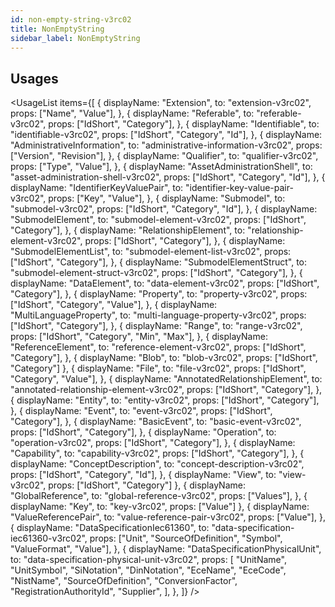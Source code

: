 ```yaml
---
id: non-empty-string-v3rc02
title: NonEmptyString
sidebar_label: NonEmptyString
---
```



## Usages

<UsageList
  items={[
    {
      displayName: "Extension",
      to: "extension-v3rc02",
      props: ["Name", "Value"],
    },
    {
      displayName: "Referable",
      to: "referable-v3rc02",
      props: ["IdShort", "Category"],
    },
    {
      displayName: "Identifiable",
      to: "identifiable-v3rc02",
      props: ["IdShort", "Category", "Id"],
    },
    {
      displayName: "AdministrativeInformation",
      to: "administrative-information-v3rc02",
      props: ["Version", "Revision"],
    },
    {
      displayName: "Qualifier",
      to: "qualifier-v3rc02",
      props: ["Type", "Value"],
    },
    {
      displayName: "AssetAdministrationShell",
      to: "asset-administration-shell-v3rc02",
      props: ["IdShort", "Category", "Id"],
    },
    {
      displayName: "IdentifierKeyValuePair",
      to: "identifier-key-value-pair-v3rc02",
      props: ["Key", "Value"],
    },
    {
      displayName: "Submodel",
      to: "submodel-v3rc02",
      props: ["IdShort", "Category", "Id"],
    },
    {
      displayName: "SubmodelElement",
      to: "submodel-element-v3rc02",
      props: ["IdShort", "Category"],
    },
    {
      displayName: "RelationshipElement",
      to: "relationship-element-v3rc02",
      props: ["IdShort", "Category"],
    },
    {
      displayName: "SubmodelElementList",
      to: "submodel-element-list-v3rc02",
      props: ["IdShort", "Category"],
    },
    {
      displayName: "SubmodelElementStruct",
      to: "submodel-element-struct-v3rc02",
      props: ["IdShort", "Category"],
    },
    {
      displayName: "DataElement",
      to: "data-element-v3rc02",
      props: ["IdShort", "Category"],
    },
    {
      displayName: "Property",
      to: "property-v3rc02",
      props: ["IdShort", "Category", "Value"],
    },
    {
      displayName: "MultiLanguageProperty",
      to: "multi-language-property-v3rc02",
      props: ["IdShort", "Category"],
    },
    {
      displayName: "Range",
      to: "range-v3rc02",
      props: ["IdShort", "Category", "Min", "Max"],
    },
    {
      displayName: "ReferenceElement",
      to: "reference-element-v3rc02",
      props: ["IdShort", "Category"],
    },
    { displayName: "Blob", to: "blob-v3rc02", props: ["IdShort", "Category"] },
    {
      displayName: "File",
      to: "file-v3rc02",
      props: ["IdShort", "Category", "Value"],
    },
    {
      displayName: "AnnotatedRelationshipElement",
      to: "annotated-relationship-element-v3rc02",
      props: ["IdShort", "Category"],
    },
    {
      displayName: "Entity",
      to: "entity-v3rc02",
      props: ["IdShort", "Category"],
    },
    {
      displayName: "Event",
      to: "event-v3rc02",
      props: ["IdShort", "Category"],
    },
    {
      displayName: "BasicEvent",
      to: "basic-event-v3rc02",
      props: ["IdShort", "Category"],
    },
    {
      displayName: "Operation",
      to: "operation-v3rc02",
      props: ["IdShort", "Category"],
    },
    {
      displayName: "Capability",
      to: "capability-v3rc02",
      props: ["IdShort", "Category"],
    },
    {
      displayName: "ConceptDescription",
      to: "concept-description-v3rc02",
      props: ["IdShort", "Category", "Id"],
    },
    { displayName: "View", to: "view-v3rc02", props: ["IdShort", "Category"] },
    {
      displayName: "GlobalReference",
      to: "global-reference-v3rc02",
      props: ["Values"],
    },
    { displayName: "Key", to: "key-v3rc02", props: ["Value"] },
    {
      displayName: "ValueReferencePair",
      to: "value-reference-pair-v3rc02",
      props: ["Value"],
    },
    {
      displayName: "DataSpecificationIec61360",
      to: "data-specification-iec61360-v3rc02",
      props: ["Unit", "SourceOfDefinition", "Symbol", "ValueFormat", "Value"],
    },
    {
      displayName: "DataSpecificationPhysicalUnit",
      to: "data-specification-physical-unit-v3rc02",
      props: [
        "UnitName",
        "UnitSymbol",
        "SiNotation",
        "DinNotation",
        "EceName",
        "EceCode",
        "NistName",
        "SourceOfDefinition",
        "ConversionFactor",
        "RegistrationAuthorityId",
        "Supplier",
      ],
    },
  ]}
/>
